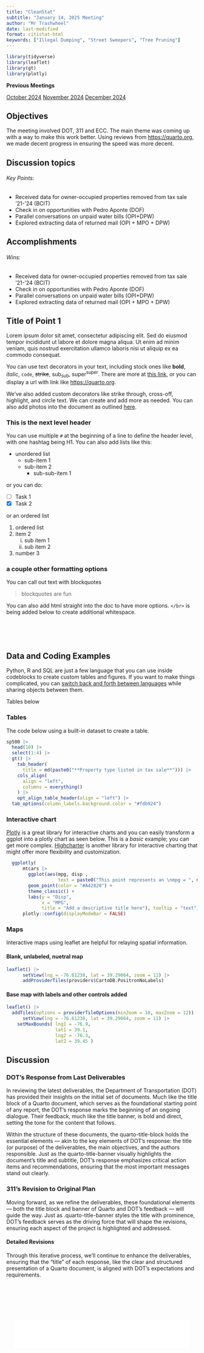 ```yaml
---
title: "CleanStat"
subtitle: "January 14, 2025 Meeting"
author: "Mr Trashwheel"
date: last-modified
format: citistat-html
keywords: ["Illegal Dumping", "Street Sweepers", "Tree Pruning"]
---
```


```r

library(tidyverse)
library(leaflet)
library(gt)
library(plotly)


```


:::: {#right-links}
::: previous-meetings-container
<strong>Previous Meetings</strong>
:::

<a href="#section3">October 2024</a> <a href="#section1">November 2024</a> <a href="#section2">December 2024</a>
::::


## Objectives

The meeting involved DOT, 311 and ECC. The main theme was coming up with a way to make this work better. Using reviews from <https://quarto.org>, we made decent progress in ensuring the speed was more decent.

::: callout-tip
## Discussion topics

###### Key Points:

-   Received data for owner-occupied properties removed from tax sale '21-'24 (BCIT)
-   Check in on opportunities with Pedro Aponte (DOF)
-   Parallel conversations on unpaid water bills (OPI+DPW)
-   Explored extracting data of returned mail (OPI + MPO + DPW)
:::

::: callout-note
## Accomplishments

###### Wins:

-   Received data for owner-occupied properties removed from tax sale '21-'24 (BCIT)
-   Check in on opportunities with Pedro Aponte (DOF)
-   Parallel conversations on unpaid water bills (OPI+DPW)
-   Explored extracting data of returned mail (OPI + MPO + DPW)
:::

## Title of Point 1

Lorem ipsum dolor sit amet, consectetur adipiscing elit. Sed do eiusmod tempor incididunt ut labore et dolore magna aliqua. Ut enim ad minim veniam, quis nostrud exercitation ullamco laboris nisi ut aliquip ex ea commodo consequat.

You can use text decorators in your text, including stock ones like **bold**, *italic*, `code`, ~~strike~~, sub~sub~, super^super^. There are more at [this link](https://quarto.org/docs/visual-editor/options.html), or you can display a url with link like <https://quarto.org>.

We've also added custom decorators like [strike through]{.strike}, [cross-off]{.cross}, [highlight]{.highlight}, and [circle]{.circle} text. We can create and add more as needed. You can also add photos into the document as outlined [here](https://quarto.org/docs/authoring/figures.html).

### This is the next level header

You can use multiple `#` at the beginning of a line to define the header level, with one hashtag being H1. You can also add lists like this:

-   unordered list
    -   sub-item 1
    -   sub-item 2
        -   sub-sub-item 1

or you can do:

-   [ ] Task 1
-   [x] Task 2

or an ordered list

1.  ordered list
2.  item 2
    i.  sub item 1
    ii. sub item 2
3.  number 3

### a couple other formatting options

You can call out text with blockquotes

> blockquotes are fun

You can also add html straight into the doc to have more options. `</br>` is being added below to create additional whitespace.

</br></br></br>

## Data and Coding Examples

Python, R and SQL are just a few language that you can use inside codeblocks to create custom tables and figures. If you want to make things complicated, you can [switch back and forth between languages](https://www.r-bloggers.com/2023/01/combining-r-and-python-with-reticulate-and-quarto/) while sharing objects between them.



Tables below

### Tables

The code below using a built-in dataset to create a table.

```r

sp500 |>
  head(10) |> 
  select(1:4) |> 
  gt() |>
    tab_header(
      title = md(paste0("**Property type listed in tax sale**"))) |> 
    cols_align(
      align = "left",
      columns = everything()
    ) |> 
    opt_align_table_header(align = "left") |> 
  tab_options(column_labels.background.color = "#fdb924")

```

### Interactive chart

[Plotly](https://plotly.com/r/) is a great library for interactive charts and you can easily transform a ggplot into a plotly chart as seen below. This is a *basic* example; you can get more complex. [Highcharter](https://jkunst.com/highcharter/) is another library for interactive charting that might offer more flexibility and customization.

```r
  ggplotly(
      mtcars |> 
        ggplot(aes(mpg, disp ,
                   text = paste0("This point represents an \nmpg = ", mpg, " and a disp = ", disp))) +
        geom_point(color = "#A42820") + 
        theme_classic() +
        labs(y = "Disp",
             x = "MPG", 
             title = "Add a descriptive title here"), tooltip = "text") |>  
      plotly::config(displayModeBar = FALSE)


```


### Maps

Interactive maps using leaflet are helpful for relaying spatial information.

#### Blank, unlabeled, nuetral map

```r
leaflet() |> 
      setView(lng = -76.61238, lat = 39.29064, zoom = 11) |> 
      addProviderTiles(providers$CartoDB.PositronNoLabels)
```


#### Base map with labels and other controls added


```r
leaflet() |> 
  addTiles(options = providerTileOptions(minZoom = 10, maxZoom = 12)) |> 
      setView(lng = -76.61238, lat = 39.29064, zoom = 11) |> 
    setMaxBounds( lng1 = -76.9,
                  lat1 = 39.1,
                  lng2 = -76.3,
                  lat2 = 39.45 )
```

## Discussion

### DOT's Response from Last Deliverables

In reviewing the latest deliverables, the Department of Transportation (DOT) has provided their insights on the initial set of documents. Much like the title block of a Quarto document, which serves as the foundational starting point of any report, the DOT’s response marks the beginning of an ongoing dialogue. Their feedback, much like the title banner, is bold and direct, setting the tone for the content that follows.

Within the structure of these documents, the quarto-title-block holds the essential elements — akin to the key elements of DOT’s response: the title (or purpose) of the deliverables, the main objectives, and the authors responsible. Just as the quarto-title-banner visually highlights the document’s title and subtitle, DOT’s response emphasizes critical action items and recommendations, ensuring that the most important messages stand out clearly.

### 311's Revision to Original Plan

Moving forward, as we refine the deliverables, these foundational elements — both the title block and banner of Quarto and DOT’s feedback — will guide the way. Just as .quarto-title-banner styles the title with prominence, DOT's feedback serves as the driving force that will shape the revisions, ensuring each aspect of the project is highlighted and addressed.

#### Detailed Revisions

Through this iterative process, we’ll continue to enhance the deliverables, ensuring that the "title" of each response, like the clear and structured presentation of a Quarto document, is aligned with DOT’s expectations and requirements.



::: {style="height: 75px;"}
:::

<!-- Custom spacer with inline style -->

<footer>



::: {style="font-family: 'Nunito Sans', sans-serif; padding: 10px; background-color: white; color: white; text-align: center; margin: 20px 20px 3px 20px ;"}
```         
Internal Use Only.
Made with ❤️ by OPI
```
:::

</footer>
